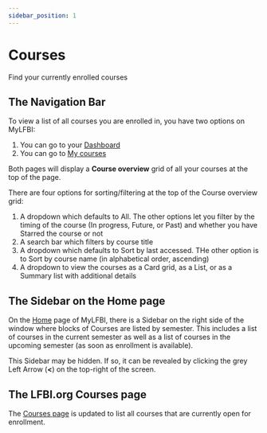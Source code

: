 ```yaml
---
sidebar_position: 1
---
```


# Courses
Find your currently enrolled courses

## The Navigation Bar

To view a list of all courses you are enrolled in, you have two options on MyLFBI:
1.  You can go to your [Dashboard](https://mylfbi.org/my/)
2.  You can go to [My courses](https://mylfbi.org/my/courses.php)

Both pages will display a **Course overview** grid of all your courses at the top of the page.

There are four options for sorting/filtering at the top of the Course overview grid:
1.  A dropdown which defaults to All. The other options let you filter by the timing of the course (In progress, Future, or Past) and whether you have Starred the course or not
2.  A search bar which filters by course title
3.  A dropdown which defaults to Sort by last accessed. THe other option is to Sort by course name (in alphabetical order, ascending)
4.  A dropdown to view the courses as a Card grid, as a List, or as a Summary list with additional details

## The Sidebar on the Home page

On the [Home](https://mylfbi.org/) page of MyLFBI, there is a Sidebar on the right side of the window where blocks of Courses are listed by semester. This includes a list of courses in the current semester as well as a list of courses in the upcoming semester (as soon as enrollment is available).

This Sidebar may be hidden. If so, it can be revealed by clicking the grey Left Arrow (**\<**) on the top-right of the screen.

## The LFBI.org Courses page

The [Courses page](https://www.lfbi.org/courses) is updated to list all courses that are currently open for enrollment. 